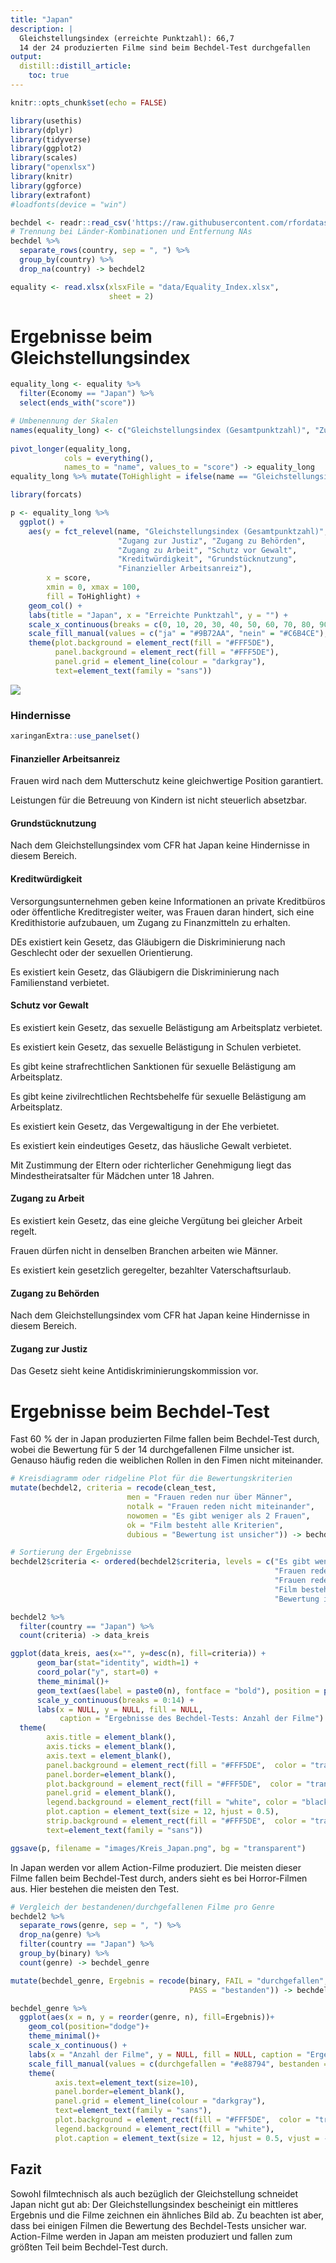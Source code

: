 ```yaml
---
title: "Japan"
description: |
  Gleichstellungsindex (erreichte Punktzahl): 66,7   
  14 der 24 produzierten Filme sind beim Bechdel-Test durchgefallen
output:
  distill::distill_article:
    toc: true
---
```


```r
knitr::opts_chunk$set(echo = FALSE)

library(usethis)
library(dplyr)
library(tidyverse)
library(ggplot2)
library(scales)
library("openxlsx")
library(knitr)
library(ggforce)
library(extrafont)
#loadfonts(device = "win")

bechdel <- readr::read_csv('https://raw.githubusercontent.com/rfordatascience/tidytuesday/master/data/2021/2021-03-09/movies.csv')
# Trennung bei Länder-Kombinationen und Entfernung NAs
bechdel %>%
  separate_rows(country, sep = ", ") %>%
  group_by(country) %>%
  drop_na(country) -> bechdel2

equality <- read.xlsx(xlsxFile = "data/Equality_Index.xlsx", 
                      sheet = 2)
```

# Ergebnisse beim Gleichstellungsindex
```r
equality_long <- equality %>%
  filter(Economy == "Japan") %>%
  select(ends_with("score"))

# Umbenennung der Skalen
names(equality_long) <- c("Gleichstellungsindex (Gesamtpunktzahl)", "Zugang zu Behörden", "Grundstücknutzung", "Zugang zur Justiz", "Finanzieller Arbeitsanreiz", "Kreditwürdigkeit", "Zugang zu Arbeit", "Schutz vor Gewalt")
  
pivot_longer(equality_long,
            cols = everything(),
            names_to = "name", values_to = "score") -> equality_long
equality_long %>% mutate(ToHighlight = ifelse(name == "Gleichstellungsindex (Gesamtpunktzahl)", "ja", "nein")) -> equality_long

library(forcats)

p <- equality_long %>%
  ggplot() +
    aes(y = fct_relevel(name, "Gleichstellungsindex (Gesamtpunktzahl)", 
                        "Zugang zur Justiz", "Zugang zu Behörden", 
                        "Zugang zu Arbeit", "Schutz vor Gewalt", 
                        "Kreditwürdigkeit", "Grundstücknutzung", 
                        "Finanzieller Arbeitsanreiz"), 
        x = score, 
        xmin = 0, xmax = 100,
        fill = ToHighlight) +
    geom_col() +
    labs(title = "Japan", x = "Erreichte Punktzahl", y = "") +
    scale_x_continuous(breaks = c(0, 10, 20, 30, 40, 50, 60, 70, 80, 90, 100)) +
    scale_fill_manual(values = c("ja" = "#9B72AA", "nein" = "#C6B4CE"), guide = "none") +
    theme(plot.background = element_rect(fill = "#FFF5DE"), 
          panel.background = element_rect(fill = "#FFF5DE"),
          panel.grid = element_line(colour = "darkgray"),
          text=element_text(family = "sans")) 
```

![](images/Japan_equality.png)



### Hindernisse 


```r
xaringanExtra::use_panelset()
```

:::l-body-outset

::::: {.panelset}

::: {.panel}

#### Finanzieller Arbeitsanreiz {.panel-name}

Frauen wird nach dem Mutterschutz keine gleichwertige Position garantiert.

Leistungen für die Betreuung von Kindern ist nicht steuerlich absetzbar.
:::

::: {.panel}

#### Grundstücknutzung {.panel-name}

Nach dem Gleichstellungsindex vom CFR hat Japan keine Hindernisse in diesem Bereich.
:::

::: {.panel}

#### Kreditwürdigkeit {.panel-name}
Versorgungsunternehmen geben keine Informationen an private Kreditbüros oder öffentliche Kreditregister weiter, was Frauen daran hindert, sich eine Kredithistorie aufzubauen, um Zugang zu Finanzmitteln zu erhalten.

DEs existiert kein Gesetz, das Gläubigern die Diskriminierung nach Geschlecht oder der sexuellen Orientierung.

Es existiert kein Gesetz, das Gläubigern die Diskriminierung nach Familienstand verbietet.
:::

::: {.panel}

#### Schutz vor Gewalt {.panel-name}
Es existiert kein Gesetz, das sexuelle Belästigung am Arbeitsplatz verbietet.

Es existiert kein Gesetz, das sexuelle Belästigung in Schulen verbietet.

Es gibt keine strafrechtlichen Sanktionen für sexuelle Belästigung am Arbeitsplatz.

Es gibt keine zivilrechtlichen Rechtsbehelfe für sexuelle Belästigung am Arbeitsplatz.

Es existiert kein Gesetz, das Vergewaltigung in der Ehe verbietet.

Es existiert kein eindeutiges Gesetz, das häusliche Gewalt verbietet.

Mit Zustimmung der Eltern oder richterlicher Genehmigung liegt das Mindestheiratsalter für Mädchen unter 18 Jahren.
:::

::: {.panel}

#### Zugang zu Arbeit {.panel-name}
Es existiert kein Gesetz, das eine gleiche Vergütung bei gleicher Arbeit regelt.

Frauen dürfen nicht in denselben Branchen arbeiten wie Männer.

Es existiert kein gesetzlich geregelter, bezahlter Vaterschaftsurlaub.
:::

::: {.panel}

#### Zugang zu Behörden {.panel-name}

Nach dem Gleichstellungsindex vom CFR hat Japan keine Hindernisse in diesem Bereich.
:::

::: {.panel}

#### Zugang zur Justiz {.panel-name}
Das Gesetz sieht keine Antidiskriminierungskommission vor.
:::

:::::

:::


# Ergebnisse beim Bechdel-Test
Fast 60 % der in Japan produzierten Filme fallen beim Bechdel-Test durch, wobei die Bewertung für 5 der 14 durchgefallenen Filme unsicher ist. Genauso häufig reden die weiblichen Rollen in den Fimen nicht miteinander. 
```r
# Kreisdiagramm oder ridgeline Plot für die Bewertungskriterien
mutate(bechdel2, criteria = recode(clean_test, 
                          men = "Frauen reden nur über Männer", 
                          notalk = "Frauen reden nicht miteinander", 
                          nowomen = "Es gibt weniger als 2 Frauen", 
                          ok = "Film besteht alle Kriterien",
                          dubious = "Bewertung ist unsicher")) -> bechdel2

# Sortierung der Ergebnisse
bechdel2$criteria <- ordered(bechdel2$criteria, levels = c("Es gibt weniger als 2 Frauen",
                                                           "Frauen reden nicht miteinander",
                                                           "Frauen reden nur über Männer",
                                                           "Film besteht alle Kriterien",
                                                           "Bewertung ist unsicher"))

bechdel2 %>%
  filter(country == "Japan") %>% 
  count(criteria) -> data_kreis

ggplot(data_kreis, aes(x="", y=desc(n), fill=criteria)) +
      geom_bar(stat="identity", width=1) +
      coord_polar("y", start=0) +
      theme_minimal()+
      geom_text(aes(label = paste0(n), fontface = "bold"), position = position_stack(vjust = 0.5), color = "white") +
      scale_y_continuous(breaks = 0:14) +
      labs(x = NULL, y = NULL, fill = NULL,
           caption = "Ergebnisse des Bechdel-Tests: Anzahl der Filme") +
  theme(
        axis.title = element_blank(), 
        axis.ticks = element_blank(), 
        axis.text = element_blank(),
        panel.background = element_rect(fill = "#FFF5DE",  color = "transparent"),
        panel.border=element_blank(),
        plot.background = element_rect(fill = "#FFF5DE",  color = "transparent"), 
        panel.grid = element_blank(),
        legend.background = element_rect(fill = "white", color = "black"),
        plot.caption = element_text(size = 12, hjust = 0.5),
        strip.background = element_rect(fill = "#FFF5DE",  color = "transparent"),
        text=element_text(family = "sans"))

ggsave(p, filename = "images/Kreis_Japan.png", bg = "transparent")
```
In Japan werden vor allem Action-Filme produziert. Die meisten dieser Filme fallen beim Bechdel-Test durch, anders sieht es bei Horror-Filmen aus. Hier bestehen die meisten den Test. 
```r
# Vergleich der bestandenen/durchgefallenen Filme pro Genre
bechdel2 %>%
  separate_rows(genre, sep = ", ") %>%
  drop_na(genre) %>%
  filter(country == "Japan") %>%
  group_by(binary) %>%
  count(genre) -> bechdel_genre

mutate(bechdel_genre, Ergebnis = recode(binary, FAIL = "durchgefallen",
                                        PASS = "bestanden")) -> bechdel_genre

bechdel_genre %>%
  ggplot(aes(x = n, y = reorder(genre, n), fill=Ergebnis))+
    geom_col(position="dodge")+
    theme_minimal()+
    scale_x_continuous() +
    labs(x = "Anzahl der Filme", y = NULL, fill = NULL, caption = "Ergebnisse des Bechdel-Tests nach Genre") +
    scale_fill_manual(values = c(durchgefallen = "#e88794", bestanden = "#6488e8")) +
    theme(
          axis.text=element_text(size=10),    
          panel.border=element_blank(),
          panel.grid = element_line(colour = "darkgray"),
          text=element_text(family = "sans"),
          plot.background = element_rect(fill = "#FFF5DE",  color = "transparent"), 
          legend.background = element_rect(fill = "white"),
          plot.caption = element_text(size = 12, hjust = 0.5, vjust = -1))

```
## Fazit
Sowohl filmtechnisch als auch bezüglich der Gleichstellung schneidet Japan nicht gut ab: Der Gleichstellungsindex bescheinigt ein mittleres Ergebnis und die Filme zeichnen ein ähnliches Bild ab. Zu beachten ist aber, dass bei einigen Filmen die Bewertung des Bechdel-Tests unsicher war. 
Action-Filme werden in Japan am meisten produziert und fallen zum größten Teil beim Bechdel-Test durch. 
